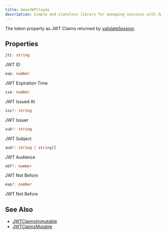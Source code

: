 ```yaml
---
title: AmeeJWTClaims
description: Simple and stateless library for managing sessions with JWT.
---
```


The token property as JWT Claims returned by [validateSession](/reference/functions/validatesession).

## Properties

```ts
jti: string
```
JWT ID

```ts
exp: number
```
JWT Expiration Time

```ts
isa: number
```
JWT Issued At

```ts
iss?: string
```
JWT Issuer

```ts
sub?: string
```
JWT Subject

```ts
aud?: string | string[]
```
JWT Audience

```ts
nbf?: number
```
JWT Not Before

```ts
exp?: number
```
JWT Not Before

## See Also

- [JWTClaimsImmutable](/reference/types/jwtcliamsimmutable)
- [JWTClaimsMutable](/reference/types/jwtcliamsmutable)
